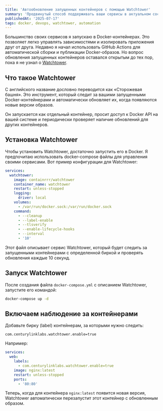 ```yaml
---
title: 'Автообновление запущенных контейнеров с помощью Watchtower'
summary: 'Продвинутый способ поддерживать ваши сервисы в актуальном состоянии'
publishedAt: '2025-07-17'
tags: docker, devops, watchtower, automation
---
```


Большинство своих сервисов я запускаю в Docker-контейнерах. Это позволяет легко управлять зависимостями и изолировать приложения друг от друга. Недавно я начал использовать GitHub Actions для автоматической сборки и публикации Docker-образов. Но вопрос обновления запущенных контейнеров оставался открытым до тех пор, пока я не узнал о [Watchtower](https://containrrr.dev/watchtower/).

## Что такое Watchtower

С английского название дословно переводится как «Сторожевая башня». Это инструмент, который следит за вашими запущенными Docker-контейнерами и автоматически обновляет их, когда появляются новые версии образов.

Он запускается как отдельный контейнер, просит доступ к Docker API на вашей системе и периодически проверяет наличие обновлений для других контейнеров.

## Установка Watchtower

Чтобы установить Watchtower, достаточно запустить его в Docker. Я предпочитаю использовать docker-compose файлы для управления своими сервисами. Вот пример конфигурации для Watchtower:

```yaml
services:
  watchtower:
    image: containrrr/watchtower
    container_name: watchtower
    restart: unless-stopped
    logging:
      driver: local
    volumes:
      - /var/run/docker.sock:/var/run/docker.sock
    command:
      - --cleanup
      - --label-enable
      - --tlsverify
      - --enable-lifecycle-hooks
      - --interval
      - '10'
```

Этот файл описывает сервис Watchtower, который будет следить за запущенными контейнерами с определенной биркой и проверять обновления каждые 10 секунд.

## Запуск Watchtower

После создания файла `docker-compose.yml` с описанием Watchtower, запустите его командой:

```bash
docker-compose up -d
```

## Включаем наблюдение за контейнерами

Добавьте бирку (label) контейнерам, за которыми нужно следить:

```
com.centurylinklabs.watchtower.enable=true
```

Например:

```yaml
services:
  web:
    labels:
      - com.centurylinklabs.watchtower.enable=true
    image: nginx:latest
    restart: unless-stopped
    ports:
      - '80:80'
```

Теперь, когда для контейнера `nginx:latest` появится новая версия, Watchtower автоматически перезапустит этот контейнер с обновленным образом.
